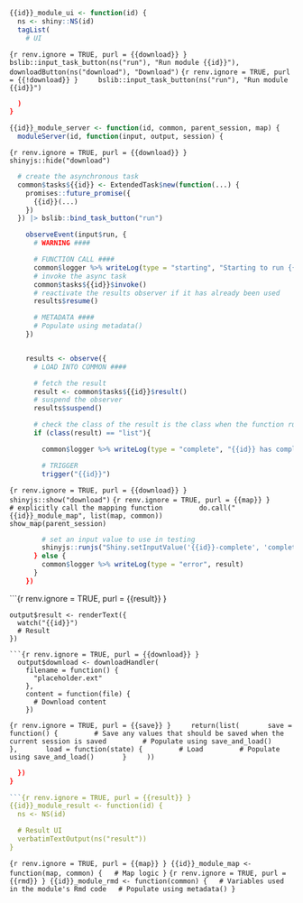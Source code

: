 ```r
{{id}}_module_ui <- function(id) {
  ns <- shiny::NS(id)
  tagList(
    # UI
```
```{r renv.ignore = TRUE, purl = {{download}} }
    bslib::input_task_button(ns("run"), "Run module {{id}}"),
    downloadButton(ns("download"), "Download")
```
```{r renv.ignore = TRUE, purl = {{!download}} }
    bslib::input_task_button(ns("run"), "Run module {{id}}")
```
```r
  )
}

{{id}}_module_server <- function(id, common, parent_session, map) {
  moduleServer(id, function(input, output, session) {
```
```{r renv.ignore = TRUE, purl = {{download}} }
  shinyjs::hide("download")
```
```r
  # create the asynchronous task
  common$tasks${{id}} <- ExtendedTask$new(function(...) {
    promises::future_promise({
      {{id}}(...)
    })
  }) |> bslib::bind_task_button("run")

    observeEvent(input$run, {
      # WARNING ####

      # FUNCTION CALL ####
      common$logger %>% writeLog(type = "starting", "Starting to run {{id}}")
      # invoke the async task
      common$tasks${{id}}$invoke()
      # reactivate the results observer if it has already been used
      results$resume()

      # METADATA ####
      # Populate using metadata()
    })


    results <- observe({
      # LOAD INTO COMMON ####

      # fetch the result
      result <- common$tasks${{id}}$result()
      # suspend the observer
      results$suspend()

      # check the class of the result is the class when the function runs successfully
      if (class(result) == "list"){

        common$logger %>% writeLog(type = "complete", "{{id}} has completed")

        # TRIGGER
        trigger("{{id}}")
```
```{r renv.ignore = TRUE, purl = {{download}} }
    shinyjs::show("download")
```
```{r renv.ignore = TRUE, purl = {{map}} }
        # explicitly call the mapping function
        do.call("{{id}}_module_map", list(map, common))
        show_map(parent_session)
```
```r
        # set an input value to use in testing
        shinyjs::runjs("Shiny.setInputValue('{{id}}-complete', 'complete');")
      } else {
        common$logger %>% writeLog(type = "error", result)
      }
    })
```
```{r renv.ignore = TRUE, purl = {{result}} }

    output$result <- renderText({
      watch("{{id}}")
      # Result
    })
```
```{r renv.ignore = TRUE, purl = {{download}} }
  output$download <- downloadHandler(
    filename = function() {
      "placeholder.ext"
    },
    content = function(file) {
      # Download content
    })
```
```{r renv.ignore = TRUE, purl = {{save}} }
    return(list(
      save = function() {
        # Save any values that should be saved when the current session is saved
        # Populate using save_and_load()
      },
      load = function(state) {
        # Load
        # Populate using save_and_load()
      }
    ))
```
```r
  })
}

```{r renv.ignore = TRUE, purl = {{result}} }
{{id}}_module_result <- function(id) {
  ns <- NS(id)

  # Result UI
  verbatimTextOutput(ns("result"))
}
```
```{r renv.ignore = TRUE, purl = {{map}} }
{{id}}_module_map <- function(map, common) {
  # Map logic
}
```
```{r renv.ignore = TRUE, purl = {{rmd}} }
{{id}}_module_rmd <- function(common) {
  # Variables used in the module's Rmd code
  # Populate using metadata()
}
```
